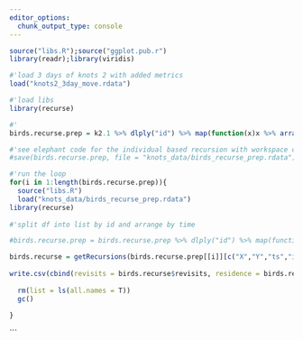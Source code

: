 ```yaml
---
editor_options: 
  chunk_output_type: console
---
```


```r
source("libs.R");source("ggplot.pub.r")
library(readr);library(viridis)
```

```r
#'load 3 days of knots 2 with added metrics
load("knots2_3day_move.rdata")
```

```r
#'load libs
library(recurse)

#'
birds.recurse.prep = k2.1 %>% dlply("id") %>% map(function(x)x %>% arrange(TIME))
```

```r
#'see elephant code for the individual based recursion with workspace clearance and reloading at each step
#save(birds.recurse.prep, file = "knots_data/birds_recurse_prep.rdata")

#'run the loop
for(i in 1:length(birds.recurse.prep)){
  source("libs.R")
  load("knots_data/birds_recurse_prep.rdata")
library(recurse)
  
#'split df into list by id and arrange by time

#birds.recurse.prep = birds.recurse.prep %>% dlply("id") %>% map(function(x) arrange(x, time))

birds.recurse = getRecursions(birds.recurse.prep[[i]][c("X","Y","ts","id")], radius = 100, timeunits = "secs", threshold = 60)
  
write.csv(cbind(revisits = birds.recurse$revisits, residence = birds.recurse$residenceTime, id = names(birds.recurse.prep)[i], time = birds.recurse.prep[[i]]$time, fpt = birds.recurse$revisitStats %>% filter(visitIdx == 1) %>% .$timeInside), file = paste("knots_data/recurse_data/k2_rev",i,".csv", sep ="_" ), row.names = F)
  
  rm(list = ls(all.names = T))
  gc()
  
}

```

```


